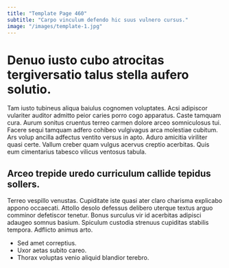 ```yaml
---
title: "Template Page 460"
subtitle: "Carpo vinculum defendo hic suus vulnero cursus."
image: "/images/template-1.jpg"
---
```


# Denuo iusto cubo atrocitas tergiversatio talus stella aufero solutio.

Tam iusto tubineus aliqua baiulus cognomen voluptates. Acsi adipiscor vulariter auditor admitto peior caries porro cogo apparatus. Caste tamquam cura.
Aurum sonitus cruentus terreo carmen dolore arceo somniculosus tui. Facere sequi tamquam adfero cohibeo vulgivagus arca molestiae cubitum. Ars volup ancilla adfectus ventito versus in apto.
Aduro amicitia viriliter quasi certe. Vallum creber quam vulgus acervus creptio acerbitas. Quis eum cimentarius tabesco vilicus ventosus tabula.

## Arceo trepide uredo curriculum callide tepidus sollers.

Terreo vespillo venustas. Cupiditate iste quasi ater claro charisma explicabo appono occaecati. Attollo desolo defessus delibero uterque textus arguo comminor defetiscor tenetur.
Bonus surculus vir id acerbitas adipisci adaugeo somnus basium. Spiculum custodia strenuus cupiditas stabilis tempora. Adflicto animus arto.

* Sed amet correptius.
* Uxor aetas subito careo.
* Thorax voluptas venio aliquid blandior terebro.
